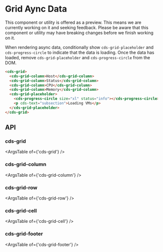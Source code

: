 
<Meta title="Data Grid (Preview)/Async Data" />

# Grid Aync Data

<cds-alert-group status="warning" cds-layout="m-b:lg">
  <cds-alert>
    This component or utility is offered as a preview. This means we are currently working on it and seeking feedback.
    Please be aware that this component or utility may have breaking changes before we finish working on it.
  </cds-alert>
</cds-alert-group>

When rendering async data, conditionally show `cds-grid-placeholder` and `cds-progress-circle` to indicate that the data is loading.
Once the data has loaded, remove `cds-grid-placeholder` and `cds-progress-circle` from the DOM.

```html
<cds-grid>
  <cds-grid-column>Host</cds-grid-column>
  <cds-grid-column>Status</cds-grid-column>
  <cds-grid-column>CPU</cds-grid-column>
  <cds-grid-column>Memory</cds-grid-column>
  <cds-grid-placeholder>
    <cds-progress-circle size="xl" status="info"></cds-progress-circle>
    <p cds-text="subsection">Loading VMs</p>
  </cds-grid-placeholder>
</cds-grid>
```

<Story id="stories-grid--async-data" />

## API

### cds-grid

<ArgsTable of={'cds-grid'} />

### cds-grid-column

<ArgsTable of={'cds-grid-column'} />

### cds-grid-row

<ArgsTable of={'cds-grid-row'} />

### cds-grid-cell

<ArgsTable of={'cds-grid-cell'} />

### cds-grid-footer

<ArgsTable of={'cds-grid-footer'} />
